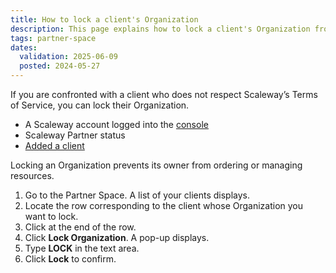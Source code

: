 ```yaml
---
title: How to lock a client's Organization
description: This page explains how to lock a client's Organization from the Partner Space.
tags: partner-space
dates:
  validation: 2025-06-09
  posted: 2024-05-27
---
```



If you are confronted with a client who does not respect Scaleway’s Terms of Service, you can lock their Organization.

<Requirements />

- A Scaleway account logged into the [console](https://console.scaleway.com)
- Scaleway Partner status
- [Added a client](/partner-space/how-to/add-client/)

<Message type="important">
  Locking an Organization prevents its owner from ordering or managing resources.
</Message>

1. Go to the Partner Space. A list of your clients displays.
2. Locate the row corresponding to the client whose Organization you want to lock.
3. Click <Icon name="more" /> at the end of the row.
4. Click **Lock Organization**. A pop-up displays.
5. Type **LOCK** in the text area.
6. Click **Lock** to confirm.
